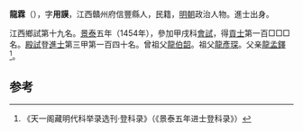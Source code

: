 '''龍霖'''（{{bd|1422年||？}}），字'''用謨'''，江西贛州府信豐縣人，民籍，[[明朝|明朝]]政治人物。進士出身。

江西鄉試第十九名。[[景泰|景泰]]五年（1454年），參加甲戌科[[會試|會試]]，得[[貢士|貢士]]第一百□□□名。[[殿試|殿試]]登[[進士|進士]]第三甲第一百四十名。曾祖父[[龍伯韶|龍伯韶]]。祖父[[龍彥琛|龍彥琛]]。父亲[[龍孟鐸|龍孟鐸]]<ref>《天一阁藏明代科举录选刊·登科录》（《景泰五年进士登科录》）</ref>。

==参考==
{{reflist}}
{{明朝人物小作品}}
{{景泰五年甲戌科殿試金榜}}